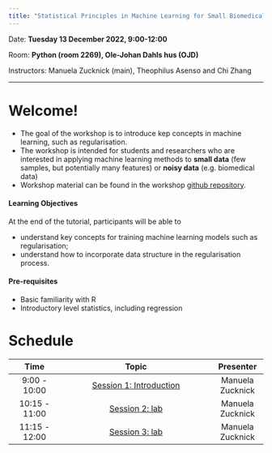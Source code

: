 ```yaml
---
title: "Statistical Principles in Machine Learning for Small Biomedical Data"
---
```


Date: **Tuesday 13 December 2022, 9:00-12:00**

Room: **Python (room 2269), Ole-Johan Dahls hus (OJD)**

Instructors: Manuela Zucknick (main), Theophilus Asenso and Chi Zhang

------------------


# Welcome!

-   The goal of the workshop is to introduce kep concepts in machine learning, such as regularisation.
-   The workshop is intended for students and researchers who are interested in applying machine learning methods to **small data** (few samples, but potentially many features) or **noisy data** (e.g. biomedical data)
-   Workshop material can be found in the workshop [github repository](https://github.com/ocbe-uio/2022_bioinformatics_workshop).

#### Learning Objectives

At the end of the tutorial, participants will be able to

-   understand key concepts for training machine learning models such as regularisation;
-   understand how to incorporate data structure in the regularisation process.

#### Pre-requisites

-   Basic familiarity with R
-   Introductory level statistics, including regression

# Schedule

|     Time      |                  Topic                   |    Presenter     |
|:-------------:|:-----------------------------------------:|:-------------:|
| 9:00 - 10:00  | [Session 1: Introduction](part1_eda.qmd) | Manuela Zucknick |
| 10:15 - 11:00 |     [Session 2: lab](part1_eda.qmd)      | Manuela Zucknick |
| 11:15 - 12:00 |     [Session 3: lab](part2_eda.qmd)      | Manuela Zucknick |

